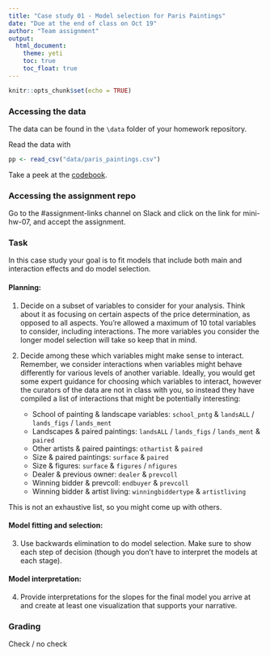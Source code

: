 ```yaml
---
title: "Case study 01 - Model selection for Paris Paintings"
date: "Due at the end of class on Oct 19"
author: "Team assignment"
output: 
  html_document: 
    theme: yeti
    toc: true
    toc_float: true
---
```


```r
knitr::opts_chunk$set(echo = TRUE)
```

### Accessing the data

The data can be found in the `\data` folder of your homework repository.

Read the data with

```r
pp <- read_csv("data/paris_paintings.csv")
```

Take a peek at the [codebook](https://www2.stat.duke.edu/courses/Fall15/sta112.01/data/paris_paintings.html).

### Accessing the assignment repo

Go to the #assignment-links channel on Slack and click on the link for mini-hw-07, and accept the assignment.

### Task

In this case study your goal is to fit models that include both main and interaction effects and do model selection. 

#### Planning:

1. Decide on a subset of variables to consider for your analysis. Think 
about it as focusing on certain aspects of the price determination, as opposed
to all aspects. You're allowed a maximum of 10 total variables to consider, 
including interactions. The more variables you consider the longer model 
selection will take so keep that in mind.

2. Decide among these which variables might make sense to interact. Remember, 
we consider interactions when variables might behave differently for various 
levels of another variable. Ideally, you would get some expert guidance for
choosing which variables to interact, however the curators of the data are not 
in class with you, so instead they have compiled a list of interactions that 
might be potentially interesting:

    - School of painting & landscape variables: `school_pntg` & `landsALL` / `lands_figs` /
    `lands_ment`
    - Landscapes & paired paintings: `landsALL` / `lands_figs` / `lands_ment` & `paired`
    - Other artists & paired paintings: `othartist` & `paired`
    - Size & paired paintings: `surface` & `paired`
    - Size & figures: `surface` & `figures` / `nfigures`
    - Dealer & previous owner: `dealer` & `prevcoll`
    - Winning bidder & prevcoll: `endbuyer` & `prevcoll`
    - Winning bidder & artist living: `winningbiddertype` & `artistliving`

This is not an exhaustive list, so you might come up with others.

#### Model fitting and selection:

3. Use backwards elimination to do model selection. Make sure to show 
each step of decision (though you don't have to interpret the models at 
each stage).

#### Model interpretation:  

4. Provide interpretations for the slopes for the final model you arrive at 
and create at least one visualization that supports your narrative.

### Grading

Check / no check